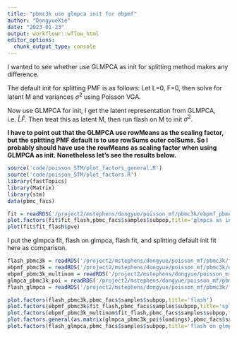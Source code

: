 ```yaml
---
title: "pbmc3k use glmpca init for ebpmf"
author: "DongyueXie"
date: "2023-01-23"
output: workflowr::wflow_html
editor_options:
  chunk_output_type: console
---
```



I wanted to see whether use GLMPCA as init for splitting method makes any difference. 

The default init for splitting PMF is as follows: Let L=0, F=0, then solve for latent M and variances $\sigma^2$ using Poisson VGA.

Now use GLMPCA for init, I get the latent representation from GLMPCA, i.e. $\hat L\hat F$. Then treat this as latent M, then run flash on M to init $\sigma^2$.

**I have to point out that the GLMPCA use rowMeans as the scaling factor, but the splitting PMF default is to use rowSums outer colSums. So I probably should have use the rowMeans as scaling factor when using GLMPCA as init. Nonetheless let's see the results below.**


```r
source('code/poisson_STM/plot_factors_general.R')
source('code/poisson_STM/plot_factors.R')
library(fastTopics)
library(Matrix)
library(stm)
data(pbmc_facs)
```

```r
fit = readRDS('/project2/mstephens/dongyue/poisson_mf/pbmc3k/ebpmf_pbmc3k_vga3_glmpca_init.rds')
plot.factors(fit$fit_flash,pbmc_facs$samples$subpop,title='glmpca as init for splitting')
plot(fit$fit_flash$pve)
```

I put the glmpca fit, flash on glmpca, flash fit, and splitting default init fit here as comparison.

```r
flash_pbmc3k = readRDS('/project2/mstephens/dongyue/poisson_mf/pbmc3k/flash_pbmc3k.rds')
ebpmf_pbmc3k = readRDS('/project2/mstephens/dongyue/poisson_mf/pbmc3k/ebpmf_pbmc3k_vga3.rds')
ebpmf_pbmc3k_multinom = readRDS('/project2/mstephens/dongyue/poisson_mf/pbmc3k/ebpmf_pbmc3k_multinom_vga3.rds')
glmpca_pbmc3k_poi = readRDS('/project2/mstephens/dongyue/poisson_mf/pbmc3k/glmpca_pbmc3k_poi.rds')
flash_glmpca = readRDS('/project2/mstephens/dongyue/poisson_mf/pbmc3k/flash_glmpca.rds')
```

```r
plot.factors(flash_pbmc3k,pbmc_facs$samples$subpop,title='flash')
plot.factors(ebpmf_pbmc3k$fit_flash,pbmc_facs$samples$subpop,title='splitting')
plot.factors(ebpmf_pbmc3k_multinom$fit_flash,pbmc_facs$samples$subpop,title='splitting multinom')
plot.factors.general(as.matrix(glmpca_pbmc3k_poi$loadings),pbmc_facs$samples$subpop,title='glmpca poi')
plot.factors(flash_glmpca,pbmc_facs$samples$subpop,title='flash on glmpca fit')
```

